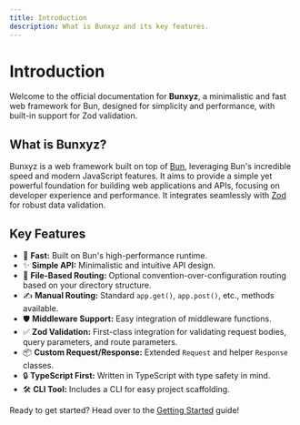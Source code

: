 ```yaml
---
title: Introduction
description: What is Bunxyz and its key features.
---
```


# Introduction

Welcome to the official documentation for **Bunxyz**, a minimalistic and fast web framework for Bun, designed for simplicity and performance, with built-in support for Zod validation.

## What is Bunxyz?

Bunxyz is a web framework built on top of [Bun](https://bun.sh/), leveraging Bun's incredible speed and modern JavaScript features. It aims to provide a simple yet powerful foundation for building web applications and APIs, focusing on developer experience and performance. It integrates seamlessly with [Zod](https://zod.dev/) for robust data validation.

## Key Features

- 🚀 **Fast:** Built on Bun's high-performance runtime.
- ✨ **Simple API:** Minimalistic and intuitive API design.
- 📁 **File-Based Routing:** Optional convention-over-configuration routing based on your directory structure.
- ✍️ **Manual Routing:** Standard `app.get()`, `app.post()`, etc., methods available.
- 🛡️ **Middleware Support:** Easy integration of middleware functions.
- ✅ **Zod Validation:** First-class integration for validating request bodies, query parameters, and route parameters.
- 📦 **Custom Request/Response:** Extended `Request` and helper `Response` classes.
- 🔒 **TypeScript First:** Written in TypeScript with type safety in mind.
- 🛠️ **CLI Tool:** Includes a CLI for easy project scaffolding.

Ready to get started? Head over to the [Getting Started](./getting-started) guide!
